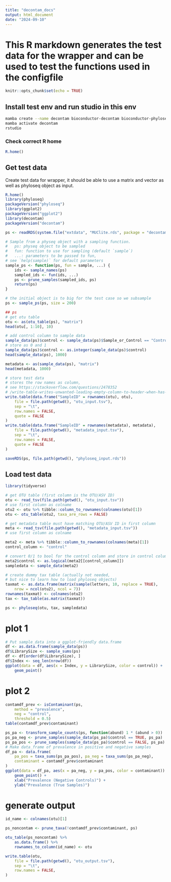 ```yaml
---
title: "decontam_docs"
output: html_document
date: "2024-09-10"
---
```


# This R markdown generates the test data for the wrapper and can be used to test the functions used in the configfile

```r
knitr::opts_chunk$set(echo = TRUE)
```

## Install test env and run studio in this env

```bash
mamba create --name decontam bioconductor-decontam bioconductor-phyloseq r-tidyverse
mamba activate decontam
rstudio
```

### Check correct R home

```r
R.home()
```

## Get test data

Create test data for wrapper, it should be able to use a matrix and vector as well as phyloseq object as input.

```r
R.home()
library(phyloseq)
packageVersion("phyloseq")
library(ggplot2)
packageVersion("ggplot2")
library(decontam)
packageVersion("decontam")

ps <- readRDS(system.file("extdata", "MUClite.rds", package = "decontam"))

# Sample from a physeq object with a sampling function.
#   ps: physeq object to be sampled
#   fun: function to use for sampling (default `sample`)
#   ...: parameters to be passed to fun,
# see `help(sample)` for default parameters
sample_ps <- function(ps, fun = sample, ...) {
    ids <- sample_names(ps)
    sampled_ids <- fun(ids, ...)
    ps <- prune_samples(sampled_ids, ps)
    return(ps)
}

# the initial object is to big for the test case so we subsample
ps <- sample_ps(ps, size = 200)

## ps
# get otu table
otu <- as(otu_table(ps), "matrix")
head(otu[, 1:10], 10)

# add control column to sample data
sample_data(ps)$control <- sample_data(ps)$Sample_or_Control == "Control Sample"
# store as 0 and 1
sample_data(ps)$control <- as.integer(sample_data(ps)$control)
head(sample_data(ps), 1000)

metadata <- as(sample_data(ps), "matrix")
head(metadata, 1000)

# store test data
# stores the row names as column,
# see https://stackoverflow.com/questions/2478352
# /write-table-writes-unwanted-leading-empty-column-to-header-when-has-rownames
write.table(data.frame("SampleID" = rownames(otu), otu),
    file = file.path(getwd(), "otu_input.tsv"),
    sep = "\t",
    row.names = FALSE,
    quote = FALSE
)
write.table(data.frame("SampleID" = rownames(metadata), metadata),
    file = file.path(getwd(), "metadata_input.tsv"),
    sep = "\t",
    row.names = FALSE,
    quote = FALSE
)

saveRDS(ps, file.path(getwd(), "phyloseq_input.rds"))
```

## Load test data

```r
library(tidyverse)

# get OTU table (first column is the OTU/ASV ID)
otu <- read_tsv(file.path(getwd(), "otu_input.tsv"))
# use first column as colname
otu2 <- otu %>% tibble::column_to_rownames(colnames(otu)[1])
otu <- otu_table(otu2, taxa_are_rows = FALSE)

# get metadata table must have matching OTU/ASV ID in first column
meta <- read_tsv(file.path(getwd(), "metadata_input.tsv"))
# use first column as colname

meta2 <- meta %>% tibble::column_to_rownames(colnames(meta)[1])
control_column <- "control"

# convert 0/1 to bool for the control column and store in control column
meta2$control <- as.logical(meta2[[control_column]])
sampledata <- sample_data(meta2)

# create dummy tax table (actually not needed,
# but nice to learn how to load phyloseq objects)
taxmat <- as.data.frame(matrix(sample(letters, 10, replace = TRUE),
    nrow = ncol(otu2), ncol = 7))
rownames(taxmat) <- colnames(otu2)
tax <- tax_table(as.matrix(taxmat))

ps <- phyloseq(otu, tax, sampledata)
```

# plot 1

```r
# Put sample_data into a ggplot-friendly data.frame
df <- as.data.frame(sample_data(ps))
df$LibrarySize <- sample_sums(ps)
df <- df[order(df$LibrarySize), ]
df$Index <- seq_len(nrow(df))
ggplot(data = df, aes(x = Index, y = LibrarySize, color = control)) +
    geom_point()
```

# plot 2

```r
contamdf_prev <- isContaminant(ps,
    method = "prevalence",
    neg = "control",
    threshold = 0.5)
table(contamdf_prev$contaminant)

ps_pa <- transform_sample_counts(ps, function(abund) 1 * (abund > 0))
ps_pa_neg <- prune_samples(sample_data(ps_pa)$control == TRUE, ps_pa)
ps_pa_pos <- prune_samples(sample_data(ps_pa)$control == FALSE, ps_pa)
# Make data_frame of prevalence in positive and negative samples
df_pa <- data.frame(
    pa_pos = taxa_sums(ps_pa_pos), pa_neg = taxa_sums(ps_pa_neg),
    contaminant = contamdf_prev$contaminant
)
ggplot(data = df_pa, aes(x = pa_neg, y = pa_pos, color = contaminant)) +
    geom_point() +
    xlab("Prevalence (Negative Controls)") +
    ylab("Prevalence (True Samples)")
```

# generate output

```r
id_name <- colnames(otu)[1]

ps_noncontam <- prune_taxa(!contamdf_prev$contaminant, ps)

otu_table(ps_noncontam) %>%
    as.data.frame() %>%
    rownames_to_column(id_name) <- otu

write.table(otu,
    file = file.path(getwd(), "otu_output.tsv"),
    sep = "\t",
    row.names = FALSE,
)
```
